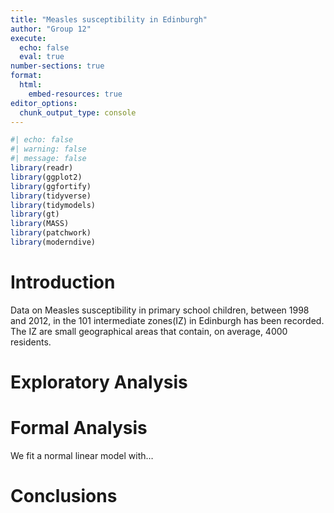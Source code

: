 ```yaml
---
title: "Measles susceptibility in Edinburgh"
author: "Group 12"
execute: 
  echo: false
  eval: true
number-sections: true
format:
  html:
    embed-resources: true
editor_options: 
  chunk_output_type: console
---
```


```r
#| echo: false
#| warning: false
#| message: false
library(readr)
library(ggplot2)
library(ggfortify)
library(tidyverse)
library(tidymodels)
library(gt)
library(MASS)
library(patchwork)
library(moderndive)
```

# Introduction {#sec-intro}

Data on Measles susceptibility in primary school children, between 1998 and 2012, in the 101 intermediate zones(IZ) in Edinburgh has been recorded. The IZ are small geographical areas that contain, on average, 4000 residents.

# Exploratory Analysis {#sec-EA}

# Formal Analysis {#sec-FA}


We fit a normal linear model with...

# Conclusions {#sec-con}
